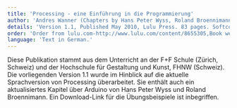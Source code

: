 ```yaml
---
title: 'Processing - eine Einführung in die Programmierung'
author: 'Andres Wanner (Chapters by Hans Peter Wyss, Roland Broennimann and Roman Schnyder)'
details: 'Version 1.1, Published May 2010, Lulu Press. 83 pages. Softcover.'
order: 'Order from lulu.com-http://www.lulu.com/content/8655305,Book website-http://www.pixelstorm.ch/processing'
language: 'Text in German.'
---
```


Diese Publikation stammt aus dem Unterricht an der F+F Schule (Zürich, Schweiz) und der Hochschule für Gestaltung und Kunst, FHNW (Schweiz). Die vorliegenden Version 1.1 wurde im Hinblick auf die aktuelle Sprachversion von Processing überarbeitet. Sie enthält auch ein aktualisiertes Kapitel über Arduino von Hans Peter Wyss und Roland Broennimann. Ein Download-Link für die Übungsbeispiele ist inbegriffen.